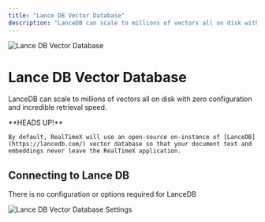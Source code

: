 ```yaml
---
title: "Lance DB Vector Database"
description: "LanceDB can scale to millions of vectors all on disk with zero configuration and incredible retrieval speed."
---
```



<Image
  src="/images/RealTimeX-setup/vector-database-configuration/local/lancedb/header-image.png"
  height={1080}
  width={1920}
  quality={100}
  alt="Lance DB Vector Database"
/>

# Lance DB Vector Database

LanceDB can scale to millions of vectors all on disk with zero configuration and incredible retrieval speed.

<Callout type="info" emoji="️💡">
  **HEADS UP!**

    By default, RealTimeX will use an open-source on-instance of [LanceDB](https://lancedb.com/) vector database so that your document text and embeddings never leave the RealTimeX application.

</Callout>

## Connecting to Lance DB

There is no configuration or options required for LanceDB

<Image
  src="/images/RealTimeX-setup/vector-database-configuration/local/lancedb/lancedb-vectordb.png"
  height={1080}
  width={1920}
  quality={100}
  alt="Lance DB Vector Database Settings"
/>
